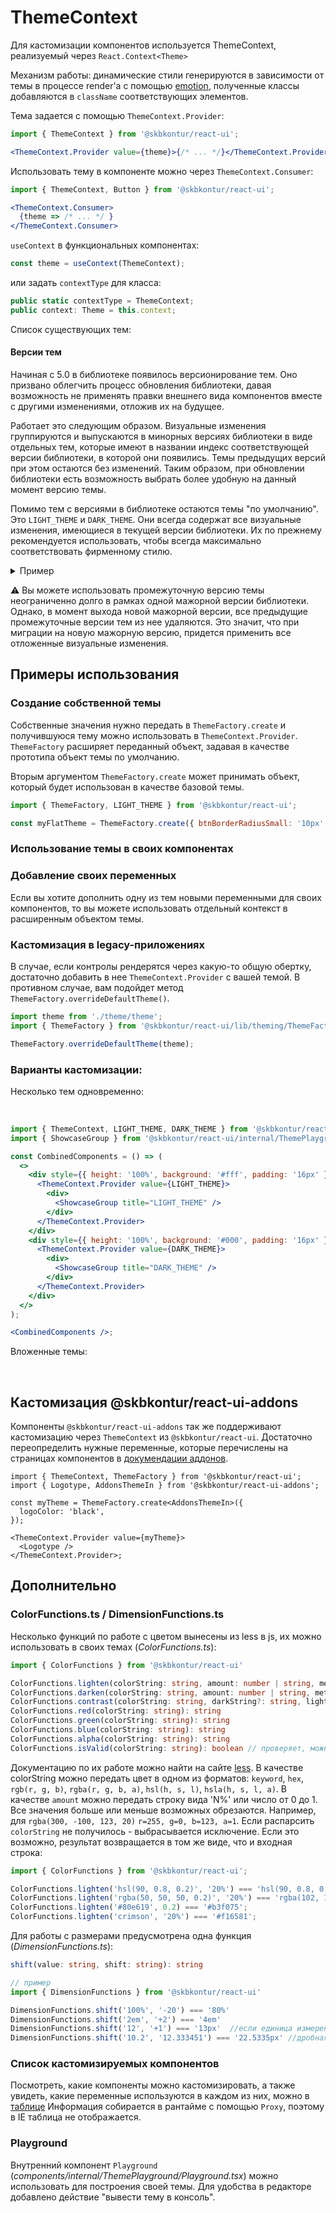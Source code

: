 


<Meta of={ThemeStories} />

# ThemeContext

Для кастомизации компонентов используется ThemeContext, реализуемый через `React.Context<Theme>`

Механизм работы: динамические стили генерируются в зависимости от темы в процессе render'а с помощью <a href="https://www.npmjs.com/package/emotion" target="_blank">emotion</a>, полученные классы добавляются в `className` соответствующих элементов.

Тема задается с помощью `ThemeContext.Provider`:

```jsx static
import { ThemeContext } from '@skbkontur/react-ui';

<ThemeContext.Provider value={theme}>{/* ... */}</ThemeContext.Provider>;
```

Использовать тему в компоненте можно через `ThemeContext.Consumer`:

```jsx static
import { ThemeContext, Button } from '@skbkontur/react-ui';

<ThemeContext.Consumer>
  {theme => /* ... */ }
</ThemeContext.Consumer>
```

`useContext` в функциональных компонентах:

```typescript static
const theme = useContext(ThemeContext);
```

или задать `contextType` для класса:

```typescript static
public static contextType = ThemeContext;
public context: Theme = this.context;
```

Список существующих тем:

<Story of={ThemeStories.ThemesList} />

#### Версии тем

Начиная с 5.0 в библиотеке появилось версионирование тем. Оно призвано облегчить процесс обновления библиотеки, давая возможность не применять правки внешнего вида компонентов вместе с другими изменениями, отложив их на будущее.

Работает это следующим образом. Визуальные изменения группируются и выпускаются в минорных версиях библиотеки в виде отдельных тем, которые имеют в названии индекс соответствующей версии библиотеки, в которой они появились. Темы предыдущих версий при этом остаются без изменений. Таким образом, при обновлении библиотеки есть возможность выбрать более удобную на данный момент версию темы.

Помимо тем с версиями в библиотеке остаются темы "по умолчанию". Это `LIGHT_THEME` и `DARK_THEME`. Они всегда содержат все визуальные изменения, имеющиеся в текущей версии библиотеки. Их по прежнему рекомендуется использовать, чтобы всегда максимально соответствовать фирменному стилю.

<details>
<summary>Пример</summary>

Представим, что текущая версия библиотеки пользователя: `5.5.0`. Он решает обновить библиотеку до `5.10.0`, в которой есть визуальные изменения по сравнению с его текущей темой, но которые он пока не хочет применять. При этом, он не пользовался версионированием тем до этого момента, используя просто `LIGHT_THEME`. В версии `5.10.0` набор тем может выглядеть примерно так:

- LIGHT_THEME
- LIGHT_THEME_5_0
- LIGHT_THEME_5_4
- LIGHT_THEME_5_8
- LIGHT_THEME_5_10

Чтобы исключить все визуальные изменения, которых у пользователя нет на момент обновления, ему следует выбрать версию темы, наиболее близкую, но не превышающую ту, что он использовал до обновления. Т.е. на момент использования им версии `5.5.0` и дефолтной `LIGHT_THEME` внутри нее, он по факту использует `LIGHT_THEME_5_4`. И ему следует переключиться именно на нее, чтобы отложить применение визуальных изменений после обновления на `5.10.0`.

```
import { ThemeContext } from '@skbkontur/react-ui/lib/theming/ThemeContext';
import { LIGHT_THEME_5_4 } from '@skbkontur/react-ui/lib/theming/themes/LightTheme';

<ThemeContext.Provider value={LIGHT_THEME_5_4}>
  <App />
</ThemeContext.Provider>
```

</details>

⚠️ Вы можете использовать промежуточную версию темы неограниченно долго в рамках одной мажорной версии библиотеки. Однако, в момент выхода новой мажорной версии, все предыдущие промежуточные версии тем из нее удаляются. Это значит, что при миграции на новую мажорную версию, придется применить все отложенные визуальные изменения.

## Примеры использования

### Создание собственной темы

Собственные значения нужно передать в `ThemeFactory.create` и получившуюся тему можно использовать в `ThemeContext.Provider`. `ThemeFactory` расширяет переданный объект, задавая в качестве прототипа объект темы по умолчанию.

<Story of={ThemeStories.Example1} />

Вторым аргументом `ThemeFactory.create` может принимать объект, который будет использован в качестве базовой темы.

```jsx static
import { ThemeFactory, LIGHT_THEME } from '@skbkontur/react-ui';

const myFlatTheme = ThemeFactory.create({ btnBorderRadiusSmall: '10px' }, LIGHT_THEME);
```

### Использование темы в своих компонентах

<Story of={ThemeStories.Example2} />

### Добавление своих переменных

Если вы хотите дополнить одну из тем новыми переменными для своих компонентов, то вы можете использовать отдельный контекст в расширенным объектом темы.

<Story of={ThemeStories.Example3} />

### Кастомизация в legacy-приложениях

В случае, если контролы рендерятся через какую-то общую обертку, достаточно добавить в нее `ThemeContext.Provider` с вашей темой. В противном случае, вам подойдет метод `ThemeFactory.overrideDefaultTheme()`.

```typescript static
import theme from './theme/theme';
import { ThemeFactory } from '@skbkontur/react-ui/lib/theming/ThemeFactory';

ThemeFactory.overrideDefaultTheme(theme);
```

### Варианты кастомизации:

Несколько тем одновременно:

<br />

```jsx harmony
import { ThemeContext, LIGHT_THEME, DARK_THEME } from '@skbkontur/react-ui';
import { ShowcaseGroup } from '@skbkontur/react-ui/internal/ThemePlayground/ShowcaseGroup';

const CombinedComponents = () => (
  <>
    <div style={{ height: '100%', background: '#fff', padding: '16px' }}>
      <ThemeContext.Provider value={LIGHT_THEME}>
        <div>
          <ShowcaseGroup title="LIGHT_THEME" />
        </div>
      </ThemeContext.Provider>
    </div>
    <div style={{ height: '100%', background: '#000', padding: '16px' }}>
      <ThemeContext.Provider value={DARK_THEME}>
        <div>
          <ShowcaseGroup title="DARK_THEME" />
        </div>
      </ThemeContext.Provider>
    </div>
  </>
);

<CombinedComponents />;
```

Вложенные темы:

<br />

<Story of={ThemeStories.Example5} />

## Кастомизация @skbkontur/react-ui-addons

Компоненты `@skbkontur/react-ui-addons` так же поддерживают кастомизацию через `ThemeContext` из `@skbkontur/react-ui`. Достаточно переопределить нужные переменные, которые перечислены на страницах компонентов в [докумендации аддонов](https://ui.gitlab-pages.kontur.host/docs/#/react-ui-addons).

```tsx static
import { ThemeContext, ThemeFactory } from '@skbkontur/react-ui';
import { Logotype, AddonsThemeIn } from '@skbkontur/react-ui-addons';

const myTheme = ThemeFactory.create<AddonsThemeIn>({
  logoColor: 'black',
});

<ThemeContext.Provider value={myTheme}>
  <Logotype />
</ThemeContext.Provider>;
```

## Дополнительно

### ColorFunctions.ts / DimensionFunctions.ts

Несколько функций по работе с цветом вынесены из less в js, их можно использовать в своих темах (_ColorFunctions.ts_):

```typescript static
import { ColorFunctions } from '@skbkontur/react-ui'

ColorFunctions.lighten(colorString: string, amount: number | string, method?: 'absolute' | 'relative'): string
ColorFunctions.darken(colorString: string, amount: number | string, method?: 'absolute' | 'relative'): string
ColorFunctions.contrast(colorString: string, darkString?: string, lightString?: string, threshold: number = 0.43): string
ColorFunctions.red(colorString: string): string
ColorFunctions.green(colorString: string): string
ColorFunctions.blue(colorString: string): string
ColorFunctions.alpha(colorString: string): string
ColorFunctions.isValid(colorString: string): boolean // проверяет, можно ли распарсить строку в цвет
```

Документацию по их работе можно найти на сайте [less](http://lesscss.org/functions/#color-operations).
В качестве colorString можно передать цвет в одном из форматов: `keyword`, `hex`, `rgb(r, g, b)`, `rgba(r, g, b, a)`, `hsl(h, s, l)`, `hsla(h, s, l, a)`.
В качестве `amount` можно передать строку вида 'N%' или число от 0 до 1.
Все значения больше или меньше возможных обрезаются. Например, для `rgba(300, -100, 123, 20)` `r=255, g=0, b=123, a=1`.
Если распарсить `colorString` не получилось - выбрасывается исключение.
Если это возможно, результат возвращается в том же виде, что и входная строка:

```typescript static
import { ColorFunctions } from '@skbkontur/react-ui';

ColorFunctions.lighten('hsl(90, 0.8, 0.2)', '20%') === 'hsl(90, 0.8, 0.4)';
ColorFunctions.lighten('rgba(50, 50, 50, 0.2)', '20%') === 'rgba(102, 102, 102, 0.2)';
ColorFunctions.lighten('#80e619', 0.2) === '#b3f075';
ColorFunctions.lighten('crimson', '20%') === '#f16581';
```

Для работы с размерами предусмотрена одна функция (_DimensionFunctions.ts_):

```typescript static
shift(value: string, shift: string): string

// пример
import { DimensionFunctions } from '@skbkontur/react-ui'

DimensionFunctions.shift('100%', '-20') === '80%'
DimensionFunctions.shift('2em', '+2') === '4em'
DimensionFunctions.shift('12', '+1') === '13px'  //если единица измерения не указана - используется px
DimensionFunctions.shift('10.2', '12.333451') === '22.5335px' //дробная часть округляется до 4 знаков
```

### Список кастомизируемых компонентов

Посмотреть, какие компоненты можно кастомизировать, а также увидеть, какие переменные используются в каждом из них, можно в [таблице](https://tech.skbkontur.ru/react-ui/#/Customization/ThemeShowcase)
Информация собирается в рантайме с помощью `Proxy`, поэтому в IE таблица не отображается.

### Playground

Внутренний компонент `Playground` (_components/internal/ThemePlayground/Playground.tsx_) можно использовать для построения своей темы.
Для удобства в редакторе добавлено действие "вывести тему в консоль".
